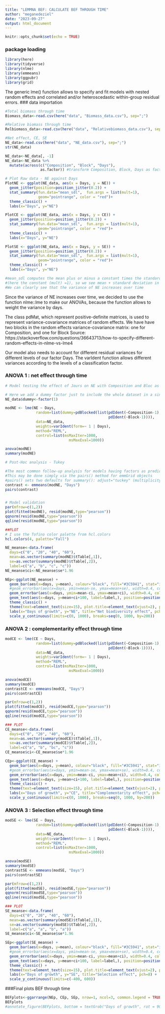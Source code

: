 ```yaml
---
title: "LEMMNA BEF: CALCULATE BEF THROUGH TIME"
author: "meganedeziel"
date: "2023-09-27"
output: html_document
---
```


```r
knitr::opts_chunk$set(echo = TRUE)
```

### package loading
```r
library(here)
library(tidyverse)
library(nlme)
library(emmeans)
library(ggpubr)
library(grid)
```
The generic lme() function allows to specify and fit models with nested random effects and correlated and/or heteroscedastic within-group residual errors.
### data importation
```r
#Total biomass through time 
Biomass_data<-read.csv(here("data", "Biomass_data.csv"), sep=";")

#Relative biomass through time 
Relbiomass_data<-read.csv(here("data", "Relativebiomass_data.csv"), sep=";")

#Net effect, CE, SE 
NE_data<-read.csv(here("data", "NE_data.csv"), sep=";")
str(NE_data)

NE_data<-NE_data[, -1]
NE_data<-NE_data %>%
  mutate(across(c("Composition", "Block", "Days"), 
                as.factor)) #transform Composition, Block, Days as factor

# Plot Raw data - NE against Days
PlotNE <- ggplot(NE_data, aes(x = Days, y = NE)) + 
  geom_jitter(position=position_jitter(0.2)) + 
  stat_summary(fun.data="mean_sdl",  fun.args = list(mult=1), 
               geom="pointrange", color = "red")+
  theme_classic() +
  labs(x="Days", y="NE") 

PlotCE <- ggplot(NE_data, aes(x = Days, y = CE)) + 
  geom_jitter(position=position_jitter(0.2)) + 
  stat_summary(fun.data="mean_sdl",  fun.args = list(mult=1), 
               geom="pointrange", color = "red")+
  theme_classic() +
  labs(x="Days", y="NE")

PlotSE <- ggplot(NE_data, aes(x = Days, y = SE)) + 
  geom_jitter(position=position_jitter(0.2)) + 
  stat_summary(fun.data="mean_sdl",  fun.args = list(mult=1), 
               geom="pointrange", color = "red")+
  theme_classic() +
  labs(x="Days", y="NE")

#mean_sdl computes the mean plus or minus a constant times the standard deviation 
#(here the constant (mult) =1), so we see mean + standard deviation in Red
#We can clearly see that the variance of NE increases over time 
```

Since the variance of NE increases over time, we decided to use the function nlme::lme to make our ANOVAs, because the function allows to weight the variance by days. 

The class pdMat, which represent positive-definite matrices, is used to represent variance-covariance matrices of random effects. 
We have have two blocks in the random effects variance-covariance matrix: one for Composition, and one for Block
Source: https://stackoverflow.com/questions/36643713/how-to-specify-different-random-effects-in-nlme-vs-lme4

Our model also needs to account for different residual variances for different levels of our factor Days. The varIdent function allows different variances according to the levels of a classification factor. 

### ANOVA 1 : net effect through time
```r
# Model testing the effect of Jours on NE with Composition and Bloc as random factors and weighted by Jours.

# Here we add a dummy factor just to include the whole dataset in a single block. 
NE_data$dummy<-factor(1)

modNE <- lme(NE ~ Days,
              random=list(dummy=pdBlocked(list(pdIdent(~Composition-1), 
                                               pdIdent(~Block-1)))),
              data=NE_data,
              weights=varIdent(form=~ 1 | Days),
              method="REML", 
              control=list(msMaxIter=1000,
                             msMaxEval=1000))

anova(modNE)
summary(modNE)

# Post-Hoc analysis - Tukey

#The most common follow-up analysis for models having factors as predictors is to compare the EMMs with one another
#This may be done simply via the pairs() method for emmGrid objects
#pairs() sets two defaults for summary(): adjust="tuckey" (multiplicity adjustment), and infer=c(FALSE, TRUE) (test statisticts, not confidence intervals). 
contrast <- emmeans(modNE, "Days")
pairs(contrast)


# Model validation
par(mfrow=c(1,2))
plot(fitted(modNE), resid(modNE,type="pearson"))
qqnorm(resid(modNE,type="pearson"))
qqline(resid(modNE,type="pearson"))

##PLOT
# I use the Tofino color palette from hcl.colors
hcl.colors(4, palette="Fall")

NE_meanse<-data.frame(
  days=c("0", "20", "40", "60"),
  mean=as.vector(summary(modNE)$tTable[,1]),
  se=as.vector(summary(modNE)$tTable[,2]),
  label=c("a", "b", "c", "c"))
NE_meanse$ci<-NE_meanse$se*1.96

NEp<-ggplot(NE_meanse) +
  geom_bar(aes(x=days, y=mean), colour="black", fill="#3C5941", stat="identity", alpha=0.7) +
  #geom_errorbar(aes(x=days, ymin=mean-se, ymax=mean+se), width=0.4, colour="red", alpha=0.9, size=1.3) +
  geom_errorbar(aes(x=days, ymin=mean-ci, ymax=mean+ci), width=0.4, colour="black", alpha=0.9, size=1.3) +
  geom_text(aes(x=days, y=mean+ci+100, label=label,), position=position_dodge(0.9), vjust=1, size=7) +
  theme_classic() + 
  theme(text=element_text(size=15), plot.title=element_text(vjust=2), panel.grid.major.y = element_line( size=.1, color="black" )) +
  labs(x="Days of growth", y="NE", title="Net biodiversity effect", pch=8) +
  scale_y_continuous(limits=c(0, 1000), breaks=seq(0, 1000, by=200)) 
```
### ANOVA 2 : complementarity effect through time
```r
modCE <- lme(CE ~ Days,
              random=list(dummy=pdBlocked(list(pdIdent(~Composition-1), 
                                               pdIdent(~Block-1)))),
              data=NE_data,
              weights=varIdent(form=~ 1 | Days),
              method="REML", 
              control=list(msMaxIter=1000,
                             msMaxEval=1000))

anova(modCE)
summary(modCE)
contrastCE <- emmeans(modCE, "Days")
pairs(contrastCE)

par(mfrow=c(1,2))
plot(fitted(modCE), resid(modCE,type="pearson"))
qqnorm(resid(modCE,type="pearson"))
qqline(resid(modCE,type="pearson"))

### PLOT
CE_meanse<-data.frame(
  days=c("0", "20", "40", "60"),
  mean=as.vector(summary(modCE)$tTable[,1]),
  se=as.vector(summary(modCE)$tTable[,2]),
  label=c("a", "b", "bc", "c"))
CE_meanse$ci<-CE_meanse$se*1.96

CEp<-ggplot(CE_meanse) +
  geom_bar(aes(x=days, y=mean), colour="black", fill="#3C5941", stat="identity", alpha=0.7) +
  #geom_errorbar(aes(x=days, ymin=mean-se, ymax=mean+se), width=0.4, colour="red", alpha=0.9, size=1.3) +
  geom_errorbar(aes(x=days, ymin=mean-ci, ymax=mean+ci), width=0.4, colour="black", alpha=0.9, size=1.3) +
  geom_text(aes(x=days, y=mean+ci+100, label=label,), position=position_dodge(0.9), vjust=1, size=7) +
  theme_classic() + 
  theme(text=element_text(size=15), plot.title=element_text(vjust=2), panel.grid.major.y = element_line( size=.1, color="black" )) +
  labs(x="Days of growth", y="CE", title="Complementarity effect", pch=8) +
  scale_y_continuous(limits=c(0, 1000), breaks=seq(0, 1000, by=200)) 
```
### ANOVA 3 : Selection effect through time
```r
modSE <- lme(SE ~ Days,
              random=list(dummy=pdBlocked(list(pdIdent(~Composition-1), 
                                               pdIdent(~Block-1)))),
              data=NE_data,
              weights=varIdent(form=~ 1 | Days),
              method="REML", 
              control=list(msMaxIter=1000,
                             msMaxEval=1000))

anova(modSE)
summary(modSE)
contrastSE <- emmeans(modSE, "Days")
pairs(contrastSE)

par(mfrow=c(1,2))
plot(fitted(modSE), resid(modSE,type="pearson"))
qqnorm(resid(modSE,type="pearson"))
qqline(resid(modSE,type="pearson"))

### PLOT
SE_meanse<-data.frame(
  days=c("0", "20", "40", "60"),
  mean=as.vector(summary(modSE)$tTable[,1]),
  se=as.vector(summary(modSE)$tTable[,2]),
  label=c("a", "a", "b", "a"))
SE_meanse$ci<-SE_meanse$se*1.96

SEp<-ggplot(SE_meanse) +
  geom_bar(aes(x=days, y=mean), colour="black", fill="#3C5941", stat="identity", alpha=0.7) +
  #geom_errorbar(aes(x=days, ymin=mean-se, ymax=mean+se), width=0.4, colour="red", alpha=0.9, size=1.3) +
  geom_errorbar(aes(x=days, ymin=mean-ci, ymax=mean+ci), width=0.4, colour="black", alpha=0.9, size=1.3) +
  geom_text(aes(x=days, y=mean+ci+100, label=label,), position=position_dodge(0.9), vjust=1, size=7) +
  theme_classic() + 
  theme(text=element_text(size=15), plot.title=element_text(vjust=2), panel.grid.major.y = element_line( size=.1, color="black" )) +
  labs(x="Days of growth", y="SE", title="Selection effect", pch=8) +
  scale_y_continuous(limits=c(-400, 600)) 
```

###Final plots BEF through time
```r
BEFplots<-ggarrange(NEp, CEp, SEp, nrow=1, ncol=3, common.legend = TRUE) 
BEFplots
#annotate_figure(BEFplots, bottom = textGrob("Days of growth", rot = 90, vjust = 1, gp = gpar(cex = 1.3)))
```
